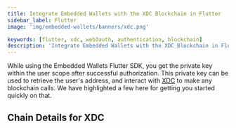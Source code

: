 ```yaml
---
title: Integrate Embedded Wallets with the XDC Blockchain in Flutter
sidebar_label: Flutter
image: 'img/embedded-wallets/banners/xdc.png'

keywords: [flutter, xdc, web3auth, authentication, blockchain]
description: 'Integrate Embedded Wallets with the XDC Blockchain in Flutter | Embedded Wallets'
---
```



While using the Embedded Wallets Flutter SDK, you get the private key within the user scope after successful authorization. This private key can be used to retrieve the user's address, and interact with [XDC](https://ethereum.org/) to make any blockchain calls. We have highlighted a few here for getting you started quickly on that.

## Chain Details for XDC

<ChainDetailsXdc />

<EVMInteraction />

